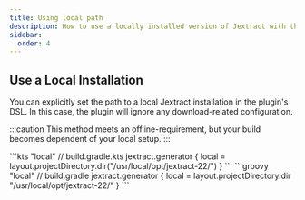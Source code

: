 ```yaml
---
title: Using local path
description: How to use a locally installed version of Jextract with the Gradle Jextract plugin
sidebar:
  order: 4
---
```



## Use a Local Installation

You can explicitly set the path to a local Jextract installation in the plugin's DSL.
In this case, the plugin will ignore any download-related configuration.

:::caution
This method meets an offline-requirement, but your build becomes dependent of your local setup.
:::

<Tabs syncKey="dsl">
<TabItem label="Kotlin">
```kts "local"
// build.gradle.kts
jextract.generator {
    local = layout.projectDirectory.dir("/usr/local/opt/jextract-22/")
}
```
</TabItem>
<TabItem label="Groovy">
```groovy "local"
// build.gradle
jextract.generator {
    local = layout.projectDirectory.dir "/usr/local/opt/jextract-22/"
}
```
</TabItem>
</Tabs>
